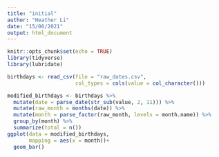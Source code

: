 ```yaml
---
title: "initial"
author: "Heather Li"
date: "15/06/2021"
output: html_document
---
```


```r
knitr::opts_chunk$set(echo = TRUE)
library(tidyverse)
library(lubridate)
```

```r
birthdays <- read_csv(file = "raw_dates.csv",
                      col_types = cols(value = col_character()))

```

```r
modified_birthdays <- birthdays %>% 
  mutate(date = parse_date(str_sub(value, 2, 11))) %>% 
  mutate(raw_month = months(date)) %>% 
  mutate(month = parse_factor(raw_month, levels = month.name)) %>% 
  group_by(month) %>% 
  summarize(total = n())
ggplot(data = modified_birthdays,
       mapping = aes(x = month))+
  geom_bar()
```


